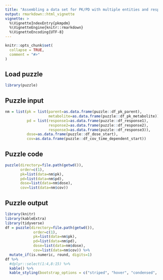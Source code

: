 ```yaml
---
title: "Assembling a data set for PK/PD with multiple entities and responses"
output: rmarkdown::html_vignette
vignette: >
  %\VignetteIndexEntry{pkmpdm}
  %\VignetteEngine{knitr::rmarkdown}
  %\VignetteEncoding{UTF-8}
---
```


```r
knitr::opts_chunk$set(
  collapse = TRUE,
  comment = "#>"
)
```

## Load puzzle
```r
library(puzzle)
```

## Puzzle input
```r
nm = list(pk = list(parent=as.data.frame(puzzle::df_pk_parent), 
                    metabolite=as.data.frame(puzzle::df_pk_metabolite)),
          pd = list(response1=as.data.frame(puzzle::df_response1),
                    response2=as.data.frame(puzzle::df_response2),
                    response3=as.data.frame(puzzle::df_response3)),
          dose=as.data.frame(puzzle::df_dose_start),
          cov=as.data.frame(puzzle::df_cov_time_dependent_start))
```

## Puzzle code
```r
puzzle(directory=file.path(getwd()),
       order=c(1),
       pk=list(data=nm$pk), 
       pd=list(data=nm$pd), 
       dose=list(data=nm$dose), 
       cov=list(data=nm$cov))
```

## Puzzle output
```r
library(knitr)
library(kableExtra)
library(tidyverse)
df = puzzle(directory=file.path(getwd()),
             order=c(1),
             pk=list(data=nm$pk),
             pd=list(data=nm$pd), 
             dose=list(data=nm$dose), 
             cov=list(data=nm$cov)) %>% 
  mutate_if(is.numeric, round, digits=1)
df %>%
  #dplyr::select(1:4,8:15) %>% 
  kable() %>%
  kable_styling(bootstrap_options = c("striped", "hover", "condensed", "responsive"))
```
